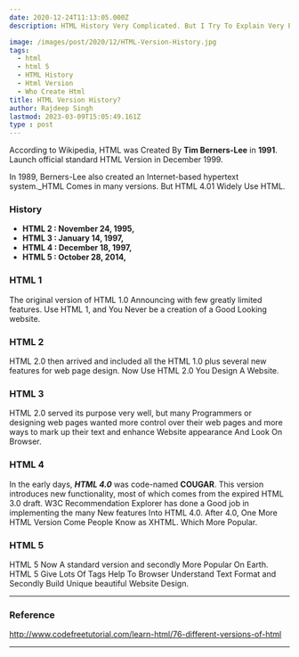```yaml
---
date: 2020-12-24T11:13:05.000Z
description: HTML History Very Complicated. But I Try To Explain Very Easy Way.

image: /images/post/2020/12/HTML-Version-History.jpg
tags:
  - html
  - html 5
  - HTML History
  - Html Version
  - Who Create Html
title: HTML Version History?
author: Rajdeep Singh
lastmod: 2023-03-09T15:05:49.161Z
type : post
---
```


According to Wikipedia, HTML was Created By **Tim Berners-Lee** in **1991**.
Launch official standard HTML Version in December 1999.

In 1989, Berners-Lee also created an Internet-based hypertext system._HTML Comes
in many versions. But HTML 4.01 Widely Use HTML.

### History

- **HTML 2 : November 24, 1995,**
- **HTML 3 : January 14, 1997,**
- **HTML 4 : December 18, 1997,**
- **HTML 5 : October 28, 2014,**

### HTML 1

The original version of HTML 1.0 Announcing with few greatly limited features.
Use HTML 1, and You Never be a creation of a Good Looking website.

### HTML 2

HTML 2.0 then arrived and included all the HTML 1.0 plus several new features
for web page design. Now Use HTML 2.0 You Design A Website.

### HTML 3

HTML 2.0 served its purpose very well, but many Programmers or designing web
pages wanted more control over their web pages and more ways to mark up their
text and enhance Website appearance And Look On Browser.

### HTML 4

In the early days, **_HTML 4.0_** was code-named **COUGAR**. This version
introduces new functionality, most of which comes from the expired HTML 3.0
draft. W3C Recommendation Explorer has done a Good job in implementing the many
New features Into HTML 4.0. After 4.0, One More HTML Version Come People Know as
XHTML. Which More Popular.

### HTML 5

HTML 5 Now A standard version and secondly More Popular On Earth. HTML 5 Give
Lots Of Tags Help To Browser Understand Text Format and Secondly Build Unique
beautiful Website Design.

---

### Reference

http://www.codefreetutorial.com/learn-html/76-different-versions-of-html

---
